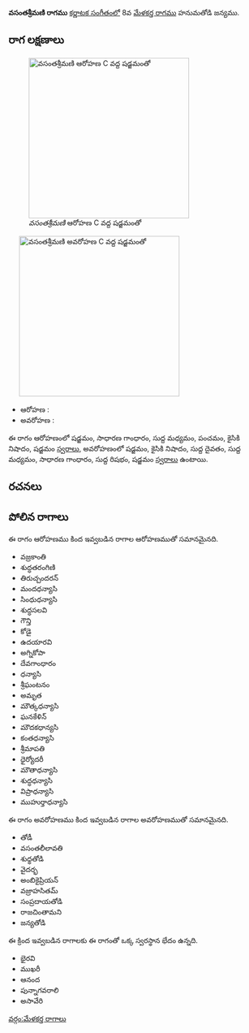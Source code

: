 {{Infobox ragam
	| name          	= వసంతశ్రీమణి
	| synonym	    	= 
	| mela          	= 
	| chakra        	= 
	| janaka        	= 
	| type          	= ఔడవ-షడవ
	| arohanam      	= {{svaraC|S|G2|M1|P|N2|S'}} 
	| avarohanam    	= {{svaraC|S'|N2|D1|M1|G2|R1|S}}
	| jeeva         	=
	| chhaya        	=
	| nyasa         	=
	| vishesha      	= 
	| equivalent  		= 
}}
{{కర్ణాటక సంగీత రాగాలు}}
'''వసంతశ్రీమణి రాగము''' [[కర్ణాటక సంగీతం]]లో 8వ [[మేళకర్త రాగము]] హనుమతోడి జన్యము. 


==రాగ లక్షణాలు==
[[Image:vasantashrimani_ar_kb2wiki.png|thumb|right|316px|''వసంతశ్రీమణి'' ఆరోహణ C వద్ద షడ్జమంతో]]
	[[Image:vasantashrimani_av_kb2wiki.png|thumb|right|316px|''వసంతశ్రీమణి'' అవరోహణ C వద్ద షడ్జమంతో]]

* ఆరోహణ : {{svaraC|S|G2|M1|P|N2|S'}} 
* అవరోహణ : {{svaraC|S'|N2|D1|M1|G2|R1|S}}

ఈ రాగం ఆరోహణంలో షడ్జమం, సాధారణ  గాంధారం, సుద్ద మధ్యమం, పంచమం, కైసికి నిషాదం, షడ్జమం [[స్వరాలు]], అవరోహణంలో షడ్జమం, కైసికి నిషాదం, సుద్ద దైవతం, సుద్ద మధ్యమం, సాధారణ  గాంధారం, సుద్ద  రిషభం, షడ్జమం [[స్వరాలు]] ఉంటాయి.

==రచనలు==



==పోలిన రాగాలు==
ఈ రాగం ఆరోహణము కింద ఇవ్వబడిన రాగాల ఆరోహణముతో సమానమైనది.
* వజ్రకాంతి
* శుద్ధతరంగిణి
* తిరుచ్చందరన్
* మందధన్యాసి
* సింధుధన్యాసి
*  శుద్ధసలవి
* గౌన్తి
* కోడై
* ఉదయారవి
* అగ్నికోపా
* దేవగాంధారం
* ధన్యాసి
* శ్రీఘంటనం
* అమృత
* మౌత్కధన్యాసి
* ఘనకేళిన్
* మౌదకధాన్యసి
* కంతధన్యాసి
* శ్రీమాపతి
*  ధైర్యోదరీ
* మౌతాధన్యాసి
* శుద్ధధన్యాసి
* విప్రాధన్యాసి
* ముహుర్తాధన్యాసి

ఈ రాగం అవరోహణము కింద ఇవ్వబడిన రాగాల అవరోహణముతో సమానమైనది.
* తోడీ
* వసంతలీలావతి
* శుధ్ధతోడి
* వైదర్భ
* అంబికైప్రియన్
* వజ్రాహసితమ్
* సంప్రదాయతోడి
* రాజచింతామని
*  జన్యతోడి

ఈ క్రింద ఇవ్వబడిన రాగాలకు ఈ రాగంతో ఒక్క స్వరస్థాన భేదం ఉన్నది.
* భైరవి
* ముఖరీ
* ఆనంద
* పున్నాగవరాలి
*  అసావేరి



[[వర్గం:మేళకర్త రాగాలు]]